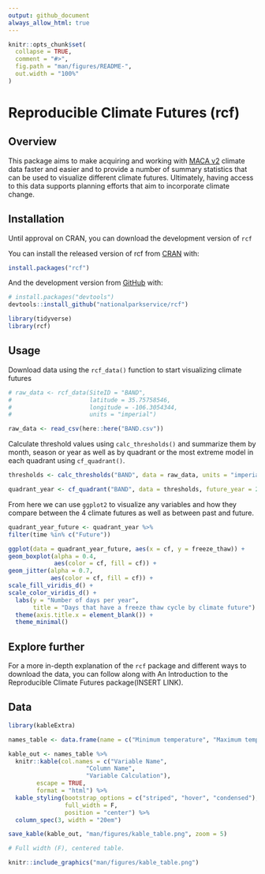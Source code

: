 ```yaml
---
output: github_document
always_allow_html: true
---
```


<!-- README.md is generated from README.Rmd. Please edit that file -->

```r
knitr::opts_chunk$set(
  collapse = TRUE,
  comment = "#>",
  fig.path = "man/figures/README-",
  out.width = "100%"
)
```
<!-- badges: start -->
<!-- badges: end -->
# Reproducible Climate Futures (rcf)

## Overview

This package aims to make acquiring and working with [MACA v2](http://www.climatologylab.org/maca.html) climate data faster and easier and to provide a number of summary statistics that can be used to visualize different climate futures. Ultimately, having access to this data supports planning efforts that aim to incorporate climate change.

## Installation

Until approval on CRAN, you can download the development version of `rcf`

You can install the released version of rcf from [CRAN](https://CRAN.R-project.org) with:

``` r
install.packages("rcf")
```

And the development version from [GitHub](https://github.com/) with:

``` r
# install.packages("devtools")
devtools::install_github("nationalparkservice/rcf")
```

```r
library(tidyverse)
library(rcf)
```

## Usage

Download data using the `rcf_data()` function to start visualizing climate futures

```r
# raw_data <- rcf_data(SiteID = "BAND",
#                      latitude = 35.75758546,
#                      longitude = -106.3054344,
#                      units = "imperial")
```

```r
raw_data <- read_csv(here::here("BAND.csv"))
```

Calculate threshold values using `calc_thresholds()` and summarize them by month, season or year as well as by quadrant or the most extreme model in each quadrant using `cf_quadrant()`.

```r
thresholds <- calc_thresholds("BAND", data = raw_data, units = "imperial")

quadrant_year <- cf_quadrant("BAND", data = thresholds, future_year = 2040, summarize_by = "year", method = "quadrant")
```

From here we can use `ggplot2` to visualize any variables and how they compare between the 4 climate futures as well as between past and future.

```r
quadrant_year_future <- quadrant_year %>%
filter(time %in% c("Future"))

ggplot(data = quadrant_year_future, aes(x = cf, y = freeze_thaw)) +
geom_boxplot(alpha = 0.4,
             aes(color = cf, fill = cf)) +
geom_jitter(alpha = 0.7,
            aes(color = cf, fill = cf)) +
scale_fill_viridis_d() +
scale_color_viridis_d() +
  labs(y = "Number of days per year",
       title = "Days that have a freeze thaw cycle by climate future") +
  theme(axis.title.x = element_blank()) +
  theme_minimal()
```


## Explore further

For a more in-depth explanation of the `rcf` package and different ways to download the data, you can follow along with An Introduction to the Reproducible Climate Futures package(INSERT LINK).

## Data

```r
library(kableExtra)

names_table <- data.frame(name = c("Minimum temperature", "Maximum temperature", "Precipitation", "Minimum relative humidity", "Maximum relative humidity", "Date", "Year", "Month", "Day of Year", "Heat Index", "Heat Index Extreme Caution", "Heat Index Dangerous", "Temperature over the 95th percentile", "Temperature over the 99th percentile", "95th percentile length", "Temperature below freezing", "Below freezing length", "Temperature below the 5th percentile", "No precipitation", "No Precipitation Length", "Precipitation above the 95th percentile", "Precipitation above the 99th percentile", "Moderate Precipitation", "Heavy precipitation", "Freeze thaw", "Growing degree day", "Growing degree day length", "Non growing degree day length", "Frost", "Growing season length"), df_name = c("tmin", "tmax", "precip", "rhmin", "rhmax", "date", "yr", "month", "doy", "heat_index", "heat_index_ec", "heat_index_dan", "temp_over_95_pctl", "temp_over_99_pctl", "temp_over_95_pctl_length", "temp_under_freeze", "temp_under_freeze_length", "temp_under_5_pctl", "no_precip", "no_precip_length", "precip_95_pctl", "precip_99_pctl", "precip_moderate", "precip_heavy", "freeze_thaw", "gdd", "gdd_count", "not_gdd_count", "frost", "grow_length"), calculation = c("Downloaded data", "Downloaded data", "Downloaded data", "Downloaded data", "Downloaded data", "Downloaded data", "Downloaded data", "Downloaded data", "Downloaded data", "Heat index calculation", "Temperature between 90-102F", "Temperature between 103-124F", "Temperature exceeds historic 95th pctl", "Temperature exceeds historic 99th pctl", "Consecutive days with temperature over the 95th percentile", "Temperature below 32F or 0C", "Consecutive days with temperature below freezing", "Temperature falls below historic 5th pctl", "Precipitation less than 0.04 in or 1 mm", "Consecutive days with no precipitation", "Precipitation exceeds historic 95th pctl", "Precipitation exceeds historic 99th pctl", "Precipitation greater than 1 in or 25 mm", "Precipitation greater than 2 in or 50 mm", "Minimum temperature below 28F or -2.2C, maximum temperature above 34F or 1.1C", "Temperature exceeds 41F or 5C", "Consecutive growing degree days","Consecutive non growing degree days", "Growing degree day with minimum temperature below 32F or 0C", "Growing season length"))

kable_out <- names_table %>% 
  knitr::kable(col.names = c("Variable Name",
                      "Column Name",
                      "Variable Calculation"),
        escape = TRUE,
        format = "html") %>% 
  kable_styling(bootstrap_options = c("striped", "hover", "condensed"),
                full_width = F,
                position = "center") %>%
  column_spec(3, width = "20em") 

save_kable(kable_out, "man/figures/kable_table.png", zoom = 5)

# Full width (F), centered table.

```

```r
knitr::include_graphics("man/figures/kable_table.png")
```


